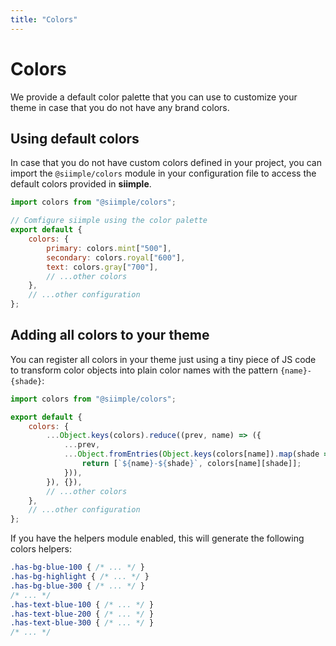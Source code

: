 ```yaml
---
title: "Colors"
---
```


# Colors

We provide a default color palette that you can use to customize your theme in case that you do not have any brand colors.

<ColorPalette />

## Using default colors

In case that you do not have custom colors defined in your project, you can import the `@siimple/colors` module in your configuration file to access the default colors provided in **siimple**.

```js title=siimple.config.js
import colors from "@siimple/colors";

// Comfigure siimple using the color palette
export default {
    colors: {
        primary: colors.mint["500"],
        secondary: colors.royal["600"],
        text: colors.gray["700"],
        // ...other colors
    },
    // ...other configuration
};
```

## Adding all colors to your theme

You can register all colors in your theme just using a tiny piece of JS code to transform color objects into plain color names with the pattern `{name}-{shade}`:

```js title=siimple.config.js
import colors from "@siimple/colors";

export default {
    colors: {
        ...Object.keys(colors).reduce((prev, name) => ({
            ...prev,
            ...Object.fromEntries(Object.keys(colors[name]).map(shade => {
                return [`${name}-${shade}`, colors[name][shade]];
            })),
        }), {}),
        // ...other colors
    },
    // ...other configuration
};
```

If you have the helpers module enabled, this will generate the following colors helpers: 

```css
.has-bg-blue-100 { /* ... */ }
.has-bg-highlight { /* ... */ }
.has-bg-blue-300 { /* ... */ }
/* ... */
.has-text-blue-100 { /* ... */ }
.has-text-blue-200 { /* ... */ }
.has-text-blue-300 { /* ... */ }
/* ... */ 
``` 
